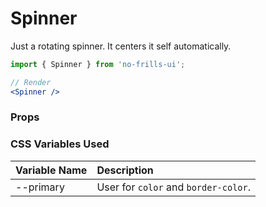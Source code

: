 
<Meta title='Components/Spinner' component={Spinner} />

# Spinner

Just a rotating spinner. It centers it self automatically.

<Preview>
    <Spinner size={40} />
    <Spinner />
    <Spinner size={20} />
    <Spinner size={10} />
</Preview>

```jsx
import { Spinner } from 'no-frills-ui';

// Render
<Spinner />
```

### Props

<Props of={Spinner} />

### CSS Variables Used

| Variable Name | Description |
| :- | :- |
| --primary | User for `color` and `border-color`. |
